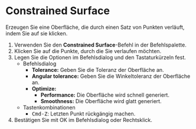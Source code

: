 
# Constrained Surface

<Reference shortcut="" command="Constrained Surface" button="" />

Erzeugen Sie eine Oberfläche, die durch einen Satz von Punkten verläuft, indem Sie auf sie klicken.

1. Verwenden Sie den **Constrained Surface**-Befehl in der Befehlspalette.
2. Klicken Sie auf die Punkte, durch die Sie verlaufen möchten.
3. Legen Sie die Optionen im Befehlsdialog und den Tastaturkürzeln fest.
    - <Kst>Befehlsdialog</Kst>
        - **Tolerance:** Geben Sie die Toleranz der Oberfläche an.
        - **Angular tolerance:** Geben Sie die Winkeltoleranz der Oberfläche an.
        - **Optimize:**
            - **Performance:** Die Oberfläche wird schnell generiert.
            - **Smoothness:** Die Oberfläche wird glatt generiert.
    - <Kst>Tastenkombinationen</Kst>        
        - <kbd>Cmd-Z</kbd>: Letzten Punkt rückgängig machen.
4. Bestätigen Sie mit OK im Befehlsdialog oder Rechtsklick.

<VideoPlayer fileName="constrained-surface"/>